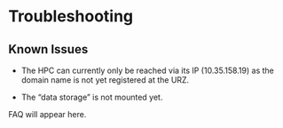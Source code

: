 # Troubleshooting

## Known Issues

- The HPC can currently only be reached via its IP (10.35.158.19) as the domain name is not yet registered at the URZ.

- The "data storage" is not mounted yet.

FAQ will appear here.
